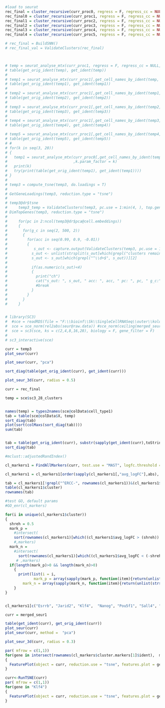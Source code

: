 

```{r}
#load to seurat
rec_final = cluster_recursive(curr_proc0, regress = F, regress_cc = NULL, do.magic = F)
rec_final0 = cluster_recursive(curr_proc1, regress = F, regress_cc = NULL, do.magic = F)
rec_final1 = cluster_recursive(curr_proc2, regress = F, regress_cc = NULL, do.magic = F)
rec_final2 = cluster_recursive(curr_proc3, regress = F, regress_cc = NULL, do.magic = F)
rec_final3 = cluster_recursive(curr_proc4, regress = F, regress_cc = NULL, do.magic = F)
rec_final4 = cluster_recursive(curr_proc5, regress = F, regress_cc = NULL, do.magic = F)

# rec_final = BuildSNN()
# rec_final_val = ValidateClusters(rec_final)



# temp = seurat_analyse_mtx(curr_proc1, regress = F, regress_cc = NULL, do.magic = F)
# table(get_orig_ident(temp), get_ident(temp))
# 
# temp1 = seurat_analyse_mtx(curr_proc1[,get_cell_names_by_ident(temp, "0")], regress = F, regress_cc = NULL, do.magic = F)
# table(get_orig_ident(temp1), get_ident(temp1))
# 
# temp2 = seurat_analyse_mtx(curr_proc1[,get_cell_names_by_ident(temp1, "1")], regress = F, regress_cc = NULL, do.magic = F)
# table(get_orig_ident(temp2), get_ident(temp2))
# 
# temp3 = seurat_analyse_mtx(curr_proc1[,get_cell_names_by_ident(temp2, "2")], regress = F, regress_cc = NULL, do.magic = F)
# table(get_orig_ident(temp3), get_ident(temp3))
# 
# temp4 = seurat_analyse_mtx(curr_proc1[,get_cell_names_by_ident(temp3, "0")], regress = F, regress_cc = NULL, do.magic = F)
# table(get_orig_ident(temp4), get_ident(temp4))

# temp5 = seurat_analyse_mtx(curr_proc1[,get_cell_names_by_ident(temp4, "1")], regress = F, regress_cc = NULL, do.magic = F)
# table(get_orig_ident(temp5), get_ident(temp5))
# # 
# for(k in seq(3, 20))
# {
#   temp1 = seurat_analyse_mtx(curr_proc0[,get_cell_names_by_ident(temp, "1")], regress = F, regress_cc = NULL, do.magic = F
#                              ,k.param_factor = k)
#   print(k)
#   try(print(table(get_orig_ident(temp1), get_ident(temp1))))
# }
# 
# temp3 = compute_tsne(temp3, do.loadings = T)
# 
# GetGeneLoadings(temp3, reduction.type = "tsne")
# 
# temp3@dr$tsne
#     temp3_temp = ValidateClusters(temp3, pc.use = 1:min(4, ), top.genes = 5)
# DimTopGenes(temp3, reduction.type = "tsne")
#     
#     for(pc in 2:ncol(temp3@dr$pca@cell.embeddings))
#     {
#       for(g_c in seq(2, 500, 2))
#       {
#         for(acc in seq(0.99, 0.9, -0.01))
#         {
#            s_out <- capture.output(ValidateClusters(temp3, pc.use = 1:pc, top.genes = g_c, acc.cutoff = 0.9, min.connectivity = 0))
#           s_out <- unlist(strsplit(s_out[which(grepl("clusters remaining", s_out))], c(" |\""), fixed = F))
#           s_out <- s_out[which(grepl("^\\d+$", s_out))][2]
#           
#           if(as.numeric(s_out)<4)
#           {
#             print("ch")
#             cat("s_out: ", s_out, " acc: ", acc, " pc: ", pc, " g_c:", g_c)
#             #break
#           }
#         }
#       }
#     }


# library(SC3)
#  #sce = readRDS(file = "F:\\bioinf\\Sk\\SingleCellRNASeq\\outer\\kolodziejczyk.rds")
#  sce = sce_norm(rel2abs(seur@raw.data)) #sce_norm(ceiling(merged_seur@raw.data))
#  sce = sc3(sce, ks = c(2,4,8,16,28), biology = F, gene_filter = F)
# 
# sc3_interactive(sce)
```

```{r}
curr = temp3
plot_seur(curr)

plot_seur(curr, "pca")

sort_diag(table(get_orig_ident(curr), get_ident(curr)))

plot_seur_3d(curr, radius = 0.5)
```





```{r}
curr = rec_final

```

```{r}
temp = sce$sc3_28_clusters


names(temp) = types2names(sce@colData$cell_type1)
tab = table(sce@colData$X, temp)
sort_diag(tab)
plot(sort(colMaxs(sort_diag(tab))))
sum(tab)


tab = table(get_orig_ident(curr), substr(sapply(get_ident(curr),toString), start = 1, stop = 7))
sort_diag(tab)

#mclust::adjustedRandIndex()

```


```{r}

cl_markers1 = FindAllMarkers(curr, test.use = "MAST", logfc.threshold = 0.05, return.thresh = 0.05, only.pos = F, min.pct = 0.7)

cl_markers1 = cl_markers1[order(sapply(cl_markers1[,"avg_logFC"],abs), decreasing = T),]

tab = cl_markers1[!grepl("^ERCC-", rownames(cl_markers1))&(cl_markers1$avg_logFC<(-0.5))&(cl_markers1$cluster=="2111"),]
table(cl_markers1$cluster)
rownames(tab)

#test GO, default params
#GO_enr(cl_markers)

for(i in unique(cl_markers1$cluster))
{
  shreh = 0.5
  mark_p = 
    #intersect(
    sort(rownames(cl_markers1)[which((cl_markers1$avg_logFC > (shreh)) & (cl_markers1$cluster==i))])
    #,markers)
  mark_n = 
    #intersect(
      sort(rownames(cl_markers1)[which((cl_markers1$avg_logFC < (-shreh)) & (cl_markers1$cluster==i))])
     # ,markers)
  if(length(mark_p)>0 && length(mark_n)>0)
    {
      print(list(i = i,
             mark_p = array(sapply(mark_p, function(item){return(unlist(strsplit(toString(item),".", fixed = T))[1])})),
        mark_n = array(sapply(mark_n, function(item){return(unlist(strsplit(toString(item),".", fixed = T))[1])}))))
    }
}


cl_markers1[c("Esrrb", "Jarid2", "Klf4",  "Nanog", "Pou5f1", "Sall4", "Sox2",  "Tbx3", "Tet1",  "Utf1" ,  "Wdr5" ,  "Zfp281"),]

```


```{r}
curr = merged_seur1

table(get_ident(curr), get_orig_ident(curr))
plot_seur(curr)
plot_seur(curr, method =  "pca")

plot_seur_3d(curr, radius = 0.3)


```


```{r}

par( mfrow = c(1,1))
for(gene in intersect(rownames(cl_markers$cluster.markers[1]$ident),  markers))
{
  FeaturePlot(object = curr, reduction.use = "tsne", features.plot = gene, cols.use = c("red", "green"))
}

```

```{r}
curr<-RunTSNE(curr)
par( mfrow = c(1,1))
for(gene in "Klf4")
{
  FeaturePlot(object = curr, reduction.use = "tsne", features.plot = gene, cols.use = c("red", "green"))
}

```

